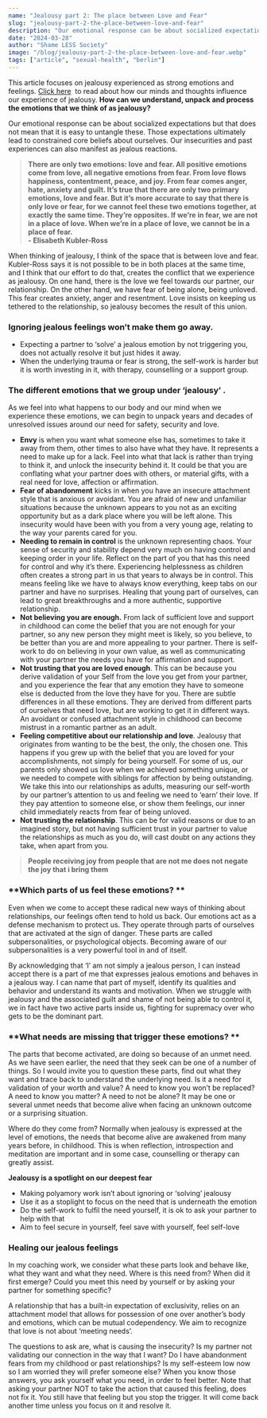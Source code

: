 ```yaml
---
name: "Jealousy part 2: The place between Love and Fear"
slug: "jealousy-part-2-the-place-between-love-and-fear"
description: "Our emotional response can be about socialized expectations but that does not mean that it is easy to untangle these. Those expectations ultimately lead to constrained core beliefs about ourselves. Our insecurities and past experiences can also manifest as jealous reactions."
date: "2024-03-28"
author: "Shame LESS Society"
image: "/blog/jealousy-part-2-the-place-between-love-and-fear.webp"
tags: ["article", "sexual-health", "berlin"]
---
```


This article focuses on jealousy experienced as strong emotions and feelings. [Click here](https://www.shame-less-society.com/blog/jealousy-part-1-how-to-understand-our-jealousy)  to read about how our minds and thoughts influence our experience of jealousy. 
**How can we understand, unpack and process the emotions that we think of as jealousy?**

Our emotional response can be about socialized expectations but that does not mean that it is easy to untangle these. Those expectations ultimately lead to constrained core beliefs about ourselves. Our insecurities and past experiences can also manifest as jealous reactions.

> **There are only two emotions: love and fear. All positive emotions come from love, all negative emotions from fear. From love flows happiness, contentment, peace, and joy. From fear comes anger, hate, anxiety and guilt. It’s true that there are only two primary emotions, love and fear. But it’s more accurate to say that there is only love or fear, for we cannot feel these two emotions together, at exactly the same time. They’re opposites. If we’re in fear, we are not in a place of love. When we’re in a place of love, we cannot be in a place of fear.**
><br />
> **- Elisabeth Kubler-Ross**

When thinking of jealousy, I think of the space that is between love and fear. Kubler-Ross says it is not possible to be in both places at the same time, and I think that our effort to do that, creates the conflict that we experience as jealousy. On one hand, there is the love we feel towards our partner, our relationship. On the other hand, we have fear of being alone, being unloved. This fear creates anxiety, anger and resentment. Love insists on keeping us tethered to the relationship, so jealousy becomes the result of this union. 
### **Ignoring jealous feelings won’t make them go away.**

- Expecting a partner to ‘solve’ a jealous emotion by not triggering you, does not actually resolve it but just hides it away.
- When the underlying trauma or fear is strong, the self-work is harder but it is worth investing in it, with therapy, counselling or a support group.

### **The different emotions that we group under ‘jealousy’ .**

As we feel into what happens to our body and our mind when we experience these emotions, we can begin to unpack years and decades of unresolved issues around our need for safety, security and love.

- **Envy** is when you want what someone else has, sometimes to take it away from them, other times to also have what they have. It represents a need to make up for a lack. Feel into what that lack is rather than trying to think it, and unlock the insecurity behind it. It could be that you are conflating what your partner does with others, or material gifts, with a real need for love, affection or affirmation.
- **Fear of abandonment** kicks in when you have an insecure attachment style that is anxious or avoidant. You are afraid of new and unfamiliar situations because the unknown appears to you not as an exciting opportunity but as a dark place where you will be left alone. This insecurity would have been with you from a very young age, relating to the way your parents cared for you.
- **Needing to remain in control** is the unknown representing chaos. Your sense of security and stability depend very much on having control and keeping order in your life. Reflect on the part of you that has this need for control and why it’s there. Experiencing helplessness as children often creates a strong part in us that years to always be in control. This means feeling like we have to always know everything, keep tabs on our partner and have no surprises. Healing that young part of ourselves, can lead to great breakthroughs and a more authentic, supportive relationship.
- **Not believing you are enough.** From lack of sufficient love and support in childhood can come the belief that you are not enough for your partner, so any new person they might meet is likely, so you believe, to be better than you are and more appealing to your partner. There is self-work to do on believing in your own value, as well as communicating with your partner the needs you have for affirmation and support.
- **Not trusting that you are loved enough**. This can be because you derive validation of your Self from the love you get from your partner, and you experience the fear that any emotion they have to someone else is deducted from the love they have for you. There are subtle differences in all these emotions. They are derived from different parts of ourselves that need love, but are working to get it in different ways. An avoidant or confused attachment style in childhood can become mistrust in a romantic partner as an adult.
- **Feeling competitive about our relationship and love**. Jealousy that originates from wanting to be the best, the only, the chosen one. This happens if you grew up with the belief that you are loved for your accomplishments, not simply for being yourself. For some of us, our parents only showed us love when we achieved something unique, or we needed to compete with siblings for affection by being outstanding. We take this into our relationships as adults, measuring our self-worth by our partner’s attention to us and feeling we need to ‘earn’ their love. If they pay attention to someone else, or show them feelings, our inner child immediately reacts from fear of being unloved.
- **Not trusting the relationship**. This can be for valid reasons or due to an imagined story, but not having sufficient trust in your partner to value the relationships as much as you do, will cast doubt on any actions they take, when apart from you.

> **People receiving joy from people that are not me does not negate the joy that i bring them**

### **Which parts of us feel these emotions? **

Even when we come to accept these radical new ways of thinking about relationships, our feelings often tend to hold us back. Our emotions act as a defense mechanism to protect us. They operate through parts of ourselves that are activated at the sign of danger. These parts are called subpersonalities, or psychological objects. Becoming aware of our subpersonalities is a very powerful tool in and of itself. 

By acknowledging that ‘I’ am not simply a jealous person, I can instead accept there is a part of me that expresses jealous emotions and behaves in a jealous way. I can name that part of myself, identify its qualities and behavior and understand its wants and motivation. When we struggle with jealousy and the associated guilt and shame of not being able to control it, we in fact have two active parts inside us, fighting for supremacy over who gets to be the dominant part.

### **What needs are missing that trigger these emotions? **

The parts that become activated, are doing so because of an unmet need. As we have seen earlier, the need that they seek can be one of a number of things. So I would invite you to question these parts, find out what they want and trace back to understand the underlying need. Is it a need for validation of your worth and value? A need to know you won’t be replaced? A need to know you matter? A need to not be alone? It may be one or several unmet needs that become alive when facing an unknown outcome or a surprising situation.

Where do they come from?  Normally when jealousy is expressed at the level of emotions, the needs that become alive are awakened from many years before, in childhood. This is when reflection, introspection and meditation are important and in some case, counselling or therapy can greatly assist.

**Jealousy is a spotlight on our deepest fear**

- Making polyamory work isn’t about ignoring or ‘solving’ jealousy
- Use it as a stoplight to focus on the need that is underneath the emotion
- Do the self-work to fulfil the need yourself, it is ok to ask your partner to help with that
- Aim to feel secure in yourself, feel save with yourself, feel self-love

### **Healing our jealous feelings**

In my coaching work, we consider what these parts look and behave like, what they want and what they need. Where is this need from? When did it first emerge? Could you meet this need by yourself or by asking your partner for something specific?

A relationship that has a built-in expectation of exclusivity, relies on an attachment model that allows for possession of one over another’s body and emotions, which can be mutual codependency. We aim to recognize that love is not about ‘meeting needs’.

The questions to ask are, what is causing the insecurity? Is my partner not validating our connection in the way that I want? Do I have abandonment fears from my childhood or past relationships? Is my self-esteem low now so I am worried they will prefer someone else? When you know those answers, you ask yourself what you need, in order to feel better. Note that asking your partner NOT to take the action that caused this feeling, does not fix it. You still have that feeling but you stop the trigger. It will come back another time unless you focus on it and resolve it.